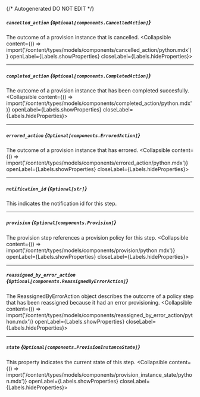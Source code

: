 {/* Autogenerated DO NOT EDIT  */}

##### `cancelled_action` *{`Optional[components.CancelledAction]`}*
The outcome of a provision instance that is cancelled.
<Collapsible content={() => import('/content/types/models/components/cancelled_action/python.mdx')} openLabel={Labels.showProperties} closeLabel={Labels.hideProperties}>
</Collapsible>

---
##### `completed_action` *{`Optional[components.CompletedAction]`}*
The outcome of a provision instance that has been completed succesfully.
<Collapsible content={() => import('/content/types/models/components/completed_action/python.mdx')} openLabel={Labels.showProperties} closeLabel={Labels.hideProperties}>
</Collapsible>

---
##### `errored_action` *{`Optional[components.ErroredAction]`}*
The outcome of a provision instance that has errored.
<Collapsible content={() => import('/content/types/models/components/errored_action/python.mdx')} openLabel={Labels.showProperties} closeLabel={Labels.hideProperties}>
</Collapsible>

---
##### `notification_id` *{`Optional[str]`}*
This indicates the notification id for this step.

---
##### `provision` *{`Optional[components.Provision]`}*
The provision step references a provision policy for this step.
<Collapsible content={() => import('/content/types/models/components/provision/python.mdx')} openLabel={Labels.showProperties} closeLabel={Labels.hideProperties}>
</Collapsible>

---
##### `reassigned_by_error_action` *{`Optional[components.ReassignedByErrorAction]`}*
The ReassignedByErrorAction object describes the outcome of a policy step that has been reassigned because it had an error provisioning.
<Collapsible content={() => import('/content/types/models/components/reassigned_by_error_action/python.mdx')} openLabel={Labels.showProperties} closeLabel={Labels.hideProperties}>
</Collapsible>

---
##### `state` *{`Optional[components.ProvisionInstanceState]`}*
This property indicates the current state of this step.
<Collapsible content={() => import('/content/types/models/components/provision_instance_state/python.mdx')} openLabel={Labels.showProperties} closeLabel={Labels.hideProperties}>
</Collapsible>


